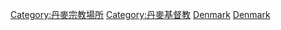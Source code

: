 {{Commons category|Churches in Denmark}}

[[Category:丹麥宗教場所‎|Category:丹麥宗教場所‎]]
[[Category:丹麥基督教‎|Category:丹麥基督教‎]]
[[Category:歐洲教堂|Denmark]]
[[Category:各国教堂|Denmark]]